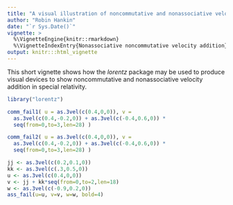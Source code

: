 ```yaml
---
title: "A visual illustration of noncommutative and nonassociative velocity addition in special relativity"
author: "Robin Hankin"
date: "`r Sys.Date()`"
vignette: >
  %\VignetteEngine{knitr::rmarkdown}
  %\VignetteIndexEntry{Nonassociative noncommutative velocity addition}
output: knitr:::html_vignette
---
```


This short vignette shows how the *lorentz* package may be used to
produce visual devices to show noncommutative and nonassociative
velocity addition in special relativity.

```r
library("lorentz")
```


```r
comm_fail1( u = as.3vel(c(0.4,0,0)), v =
  as.3vel(c(0.4,-0.2,0)) + as.3vel(c(-0.4,0.6,0)) *
  seq(from=0,to=3,len=28) )

```

```r
comm_fail2( u = as.3vel(c(0.4,0,0)), v =
  as.3vel(c(0.4,-0.2,0)) + as.3vel(c(-0.4,0.6,0)) *
  seq(from=0,to=3,len=28) )
```

```r
jj <- as.3vel(c(0.2,0.1,0))
kk <- as.3vel(c(.3,0.5,0))
u <- as.3vel(c(0.4,0,0))
v <- jj + kk*seq(from=0,to=2,len=18)
w <- as.3vel(c(-0.9,0.2,0))
ass_fail(u=u, v=v, w=w, bold=4)
```


